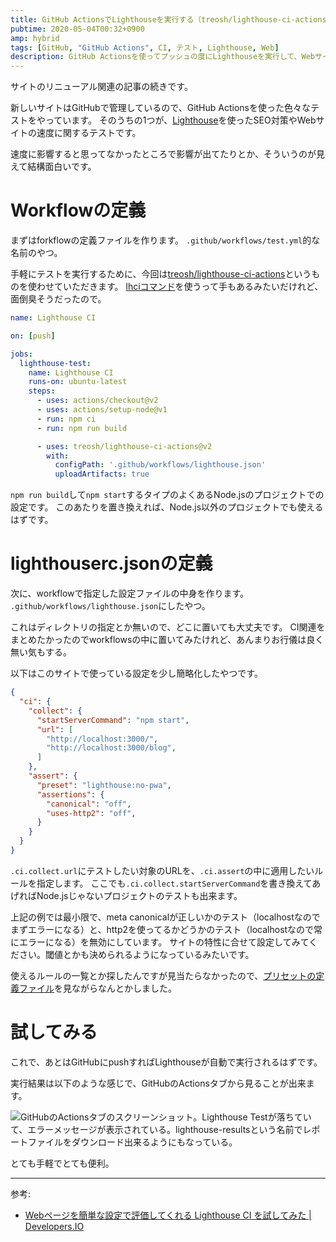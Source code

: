 ```yaml
---
title: GitHub ActionsでLighthouseを実行する（treosh/lighthouse-ci-actions@v2使用）
pubtime: 2020-05-04T00:32+0900
amp: hybrid
tags: [GitHub, "GitHub Actions", CI, テスト, Lighthouse, Web]
description: GitHub Actionsを使ってプッシュの度にLighthouseを実行して、WebサイトのSEO対策の状況を自動的にテストしてもらう方法です。テスト結果はActionsのログから見れる他、Artifactとしても保存されます。
---
```


サイトのリニューアル関連の記事の続きです。

新しいサイトはGitHubで管理しているので、GitHub Actionsを使った色々なテストをやっています。
そのうちの1つが、[Lighthouse](https://github.com/GoogleChrome/lighthouse)を使ったSEO対策やWebサイトの速度に関するテストです。

速度に影響すると思ってなかったところで影響が出てたりとか、そういうのが見えて結構面白いです。


# Workflowの定義

まずはforkflowの定義ファイルを作ります。
`.github/workflows/test.yml`的な名前のやつ。

手軽にテストを実行するために、今回は[treosh/lighthouse-ci-actions](https://github.com/treosh/lighthouse-ci-action)というものを使わせていただきます。
[lhciコマンド](https://github.com/GoogleChrome/lighthouse-ci/blob/master/docs/cli.md)を使うって手もあるみたいだけれど、面倒臭そうだったので。

``` yaml
name: Lighthouse CI

on: [push]

jobs:
  lighthouse-test:
    name: Lighthouse CI
    runs-on: ubuntu-latest
    steps:
      - uses: actions/checkout@v2
      - uses: actions/setup-node@v1
      - run: npm ci
      - run: npm run build

      - uses: treosh/lighthouse-ci-actions@v2
        with:
          configPath: '.github/workflows/lighthouse.json'
          uploadArtifacts: true
```

`npm run build`して`npm start`するタイプのよくあるNode.jsのプロジェクトでの設定です。
このあたりを置き換えれば、Node.js以外のプロジェクトでも使えるはずです。


# lighthouserc.jsonの定義

次に、workflowで指定した設定ファイルの中身を作ります。
`.github/workflows/lighthouse.json`にしたやつ。

これはディレクトリの指定とか無いので、どこに置いても大丈夫です。
CI関連をまとめたかったのでworkflowsの中に置いてみたけれど、あんまりお行儀は良く無い気もする。

以下はこのサイトで使っている設定を少し簡略化したやつです。

``` json
{
  "ci": {
    "collect": {
      "startServerCommand": "npm start",
      "url": [
        "http://localhost:3000/",
        "http://localhost:3000/blog",
      ]
    },
    "assert": {
      "preset": "lighthouse:no-pwa",
      "assertions": {
        "canonical": "off",
        "uses-http2": "off",
      }
    }
  }
}
```

`.ci.collect.url`にテストしたい対象のURLを、`.ci.assert`の中に適用したいルールを指定します。
ここでも`.ci.collect.startServerCommand`を書き換えてあげればNode.jsじゃないプロジェクトのテストも出来ます。

上記の例では最小限で、meta canonicalが正しいかのテスト（localhostなのでまずエラーになる）と、http2を使ってるかどうかのテスト（localhostなので常にエラーになる）を無効にしています。
サイトの特性に合せて設定してみてください。閾値とかも決められるようになっているみたいです。

使えるルールの一覧とか探したんですが見当たらなかったので、[プリセットの定義ファイル](https://github.com/GoogleChrome/lighthouse-ci/blob/master/packages/utils/src/presets/all.js)を見ながらなんとかしました。


# 試してみる

これで、あとはGitHubにpushすればLighthouseが自動で実行されるはずです。

実行結果は以下のような感じで、GitHubのActionsタブから見ることが出来ます。

![GitHubのActionsタブのスクリーンショット。Lighthouse Testが落ちていて、エラーメッセージが表示されている。lighthouse-resultsという名前でレポートファイルをダウンロード出来るようにもなっている。](/blog/2020/05/lighthouse-ci-result-on-github-actions.jpg "1280x922")

とても手軽でとても便利。

---

参考:
- [Webページを簡単な設定で評価してくれる Lighthouse CI を試してみた | Developers.IO](https://dev.classmethod.jp/articles/lighthouse-ci/)
